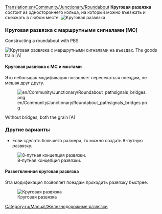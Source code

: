 [[Translation:en/Community/Junctionary/Roundabout]]
{{ru/Community/Junctionary/Меню развязки}}
'''Круговая развязка''' состоит из одностороннего кольца, на который можно въезжать и съезжать в любом месте.
[[File:en/Community/Junctionary/Roundabout.png|none|frame|Круговая развязка]]

{{ru/Community/Junctionary/Критерии развязки|Дешевая|1|0|0|1.5|0||0|0|1|1|||Сломанные поезда блокируют от двух направлений до всех.|
*Одновременно может пропускать 2 поезда.
*Если сделать большего размера, то можно создать 8-путную развязку.
*Будет много заторов.
*Площадь: 6 x 6 клеток.
}}

===Круговая развязка с маршрутными сигналами (МС)===
Constructing a roundabout with PBS

[[File:en/Community/Junctionary/Roundabout pathsignals.png|none|frame|Круговая развязка с маршрутными сигналами на въездах.]]
The goods train [A]

{{ru/Community/Junctionary/Критерии развязки|Дешевая|1|0|0|1.5|0||0|0|0||3||Сломанные поезда блокируют от двух направлений до всех, кроме одного.|
*Низкая стоимость, малая площадь и относительно высокая эффективность}}

====Круговая развязка с МС и мостами====
Это небольшая модификация позволяет пересекаться поездам, не мешая друг другу.

[[File:en/Community/Junctionary/Roundabout pathsignals bridges.png]]

Without bridges, both the grain [A]
{{ru/Community/Junctionary/Критерии развязки|Дешевая|1|0|1|1.5|0||0|0|0||3||Сломанные поезда блокируют от двух направлений до всех, кроме одного.|}}

===Другие варианты===
*Если сделать большего размера, то можно создать 8-путную развязку.
[[File:en/Community/Junctionary/Basic Roundabout 8-way.png|none|frame|8-путная концепция развязки.]]

====Разветвленная круговая развязка====

Эта модификация позволяет поездам проходить развязку быстрее.

[[File:en/Community/Junctionary/Split Roundabout.png|none|frame|Круговая развязка]]

{{ru/Community/Junctionary/Критерии развязки|Дешевая|1|0|0|3.5|0||0|0|1|1|||Сломанные поезда блокируют всю развязку.|
*Одновременно может пропускать до 7-8 поездов.
*Малая вероятность возникновения пробок, при одновременном присутствии менее 8 поездов.
*Площадь: 33 x 33 клеток.
}}

[[Category:ru/Manual/Железнодорожные развязки]]